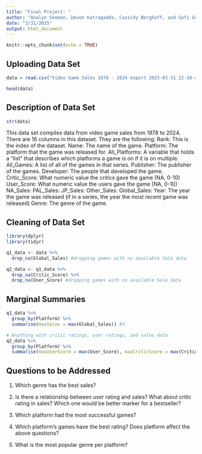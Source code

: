 ```yaml
---
title: "Final Project: "
author: "Analyn Seeman, Devon Katragadda, Cassidy Berghoff, and Sofi Gutierrez"
date: "3/31/2025"
output: html_document
---
```


```r
knitr::opts_chunk$set(echo = TRUE)
```

## Uploading Data Set

```r

data = read.csv("Video Game Sales 1978 - 2024 export 2025-03-31 22-10-49.csv")

head(data)


```

## Description of Data Set
``` r

str(data)

```

This data set compiles data from video game sales from 1978 to 2024. There are 16 columns in this dataset. They are the following:
Rank: This is the index of the dataset.
Name: The name of the game.
Platform: The platform that the game was released for.
All_Platforms: A variable that holds a "list" that describes which platforms a game is on if it is on multiple.
All_Games: A list of all of the games in that series. 
Publisher: The publisher of the games.
Developer: The people that developed the game.
Critic_Score: What numeric value the critics gave the game (NA, 0-10)
User_Score: What numeric value the users gave the game (NA, 0-10)
NA_Sales: 
PAL_Sales: 
JP_Sales:
Other_Sales:
Global_Sales:
Year: The year the game was released (if in a series, the year the most recent game was released)
Genre: The genre of the game.


## Cleaning of Data Set

``` r
library(dplyr)
library(tidyr)

q1_data <- data %>%
  drop_na(Global_Sales) #dropping games with no available Sale data

q2_data <- q1_data %>%
  drop_na(Critic_Score) %>%
  drop_na(User_Score) #dropping games with no available Sale data

```


## Marginal Summaries
```r

q1_data %>%
  group_by(Platform) %>%
  summarise(maxSales = max(Global_Sales)) #3

# Anything with critic ratings, user ratings, and sales data 
q2_data %>%
  group_by(Platform) %>%
  summarise(maxUserScore = max(User_Score), maxCriticScore = max(Critic_Score)) #4

```


## Questions to be Addressed

1. Which genre has the best sales? 

2. Is there a relationship between user rating and sales? What about critic rating in sales? Which one would be better marker for a bestseller?

3. Which platform had the most successful games?

4. Which platform's games have the best rating? Does platform affect the above questions?

5. What is the most popular genre per platform?
